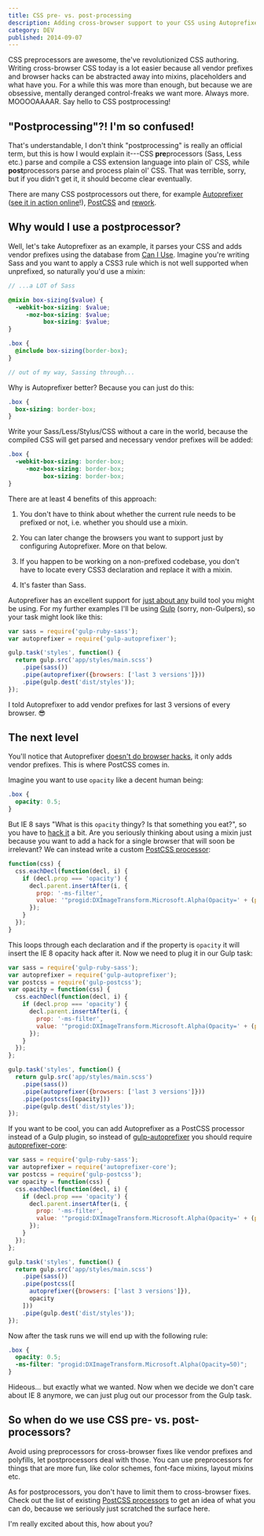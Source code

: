 ```yaml
---
title: CSS pre- vs. post-processing
description: Adding cross-browser support to your CSS using Autoprefixer rather than Sass mixins.
category: DEV
published: 2014-09-07
---
```


CSS preprocessors are awesome, the've revolutionized CSS authoring. Writing
cross-browser CSS today is a lot easier because all vendor prefixes and browser
hacks can be abstracted away into mixins, placeholders and what have you. For a
while this was more than enough, but because we are obsessive, mentally deranged
control-freaks we want more. Always more. MOOOOAAAAR. Say hello to CSS
postprocessing!

## "Postprocessing"?! I'm so confused!

That's understandable, I don't think "postprocessing" is really an official
term, but this is how I would explain it---CSS **pre**processors (Sass, Less
etc.) parse and compile a CSS extension language into plain ol' CSS, while
**post**processors parse and process plain ol' CSS. That was terrible, sorry,
but if you didn't get it, it should become clear eventually.

There are many CSS postprocessors out there, for example
[Autoprefixer][autoprefixer] ([see it in action online][autoprefixer-online]!), [PostCSS][postcss] and [rework][rework].

## Why would I use a postprocessor?

Well, let's take Autoprefixer as an example, it parses your CSS and adds vendor
prefixes using the database from [Can I Use][caniuse]. Imagine you're writing
Sass and you want to apply a CSS3 rule which is not well supported when
unprefixed, so naturally you'd use a mixin:

```scss
// ...a LOT of Sass

@mixin box-sizing($value) {
  -webkit-box-sizing: $value;
     -moz-box-sizing: $value;
          box-sizing: $value;
}

.box {
  @include box-sizing(border-box);
}

// out of my way, Sassing through...
```

Why is Autoprefixer better? Because you can just do this:

```scss
.box {
  box-sizing: border-box;
}
```

Write your Sass/Less/Stylus/CSS without a care in the world, because the
compiled CSS will get parsed and necessary vendor prefixes will be added:

```scss
.box {
  -webkit-box-sizing: border-box;
     -moz-box-sizing: border-box;
          box-sizing: border-box;
}
```

There are at least 4 benefits of this approach:

  1. You don't have to think about whether the current rule needs to be prefixed
     or not, i.e. whether you should use a mixin.

  2. You can later change the browsers you want to support just by configuring
     Autoprefixer. More on that below.

  3. If you happen to be working on a non-prefixed codebase, you don't have to
     locate every CSS3 declaration and replace it with a mixin.

  4. It's faster than Sass.

Autoprefixer has an excellent support for [just about any][autoprefixer-usage]
build tool you might be using. For my further examples I'll be using
[Gulp][gulp] (sorry, non-Gulpers), so your task might look like this:

```js
var sass = require('gulp-ruby-sass');
var autoprefixer = require('gulp-autoprefixer');

gulp.task('styles', function() {
  return gulp.src('app/styles/main.scss')
    .pipe(sass())
    .pipe(autoprefixer({browsers: ['last 3 versions']}))
    .pipe(gulp.dest('dist/styles'));
});
```

I told Autoprefixer to add vendor prefixes for last 3 versions of every browser.
:sunglasses:

## The next level

You'll notice that Autoprefixer [doesn't do browser hacks][autoprefixer-hacks],
it only adds vendor prefixes. This is where PostCSS comes in.

Imagine you want to use `opacity` like a decent human being:

```scss
.box {
  opacity: 0.5;
}
```

But IE 8 says "What is this `opacity` thingy? Is that something you eat?", so
you have to [hack it][opacity] a bit. Are you seriously thinking about using a
mixin just because you want to add a hack for a single browser that will soon be
irrelevant? We can instead write a custom [PostCSS
processor][postcss-processor]:

```js
function(css) {
  css.eachDecl(function(decl, i) {
    if (decl.prop === 'opacity') {
      decl.parent.insertAfter(i, {
        prop: '-ms-filter',
        value: '"progid:DXImageTransform.Microsoft.Alpha(Opacity=' + (parseFloat(decl.value) * 100) + ')"'
      });
    }
  });
}
```

This loops through each declaration and if the property is `opacity` it will
insert the IE 8 opacity hack after it. Now we need to plug it in our Gulp task:

```js
var sass = require('gulp-ruby-sass');
var autoprefixer = require('gulp-autoprefixer');
var postcss = require('gulp-postcss');
var opacity = function(css) {
  css.eachDecl(function(decl, i) {
    if (decl.prop === 'opacity') {
      decl.parent.insertAfter(i, {
        prop: '-ms-filter',
        value: '"progid:DXImageTransform.Microsoft.Alpha(Opacity=' + (parseFloat(decl.value) * 100) + ')"'
      });
    }
  });
};

gulp.task('styles', function() {
  return gulp.src('app/styles/main.scss')
    .pipe(sass())
    .pipe(autoprefixer({browsers: ['last 3 versions']}))
    .pipe(postcss([opacity]))
    .pipe(gulp.dest('dist/styles'));
});
```

If you want to be cool, you can add Autoprefixer as a PostCSS processor instead
of a Gulp plugin, so instead of [gulp-autoprefixer][gulp-autoprefixer] you
should require [autoprefixer-core][autoprefixer-core]:

```js
var sass = require('gulp-ruby-sass');
var autoprefixer = require('autoprefixer-core');
var postcss = require('gulp-postcss');
var opacity = function(css) {
  css.eachDecl(function(decl, i) {
    if (decl.prop === 'opacity') {
      decl.parent.insertAfter(i, {
        prop: '-ms-filter',
        value: '"progid:DXImageTransform.Microsoft.Alpha(Opacity=' + (parseFloat(decl.value) * 100) + ')"'
      });
    }
  });
};

gulp.task('styles', function() {
  return gulp.src('app/styles/main.scss')
    .pipe(sass())
    .pipe(postcss([
      autoprefixer({browsers: ['last 3 versions']}),
      opacity
    ]))
    .pipe(gulp.dest('dist/styles'));
});
```

Now after the task runs we will end up with the following rule:

```scss
.box {
  opacity: 0.5;
  -ms-filter: "progid:DXImageTransform.Microsoft.Alpha(Opacity=50)";
}
```

Hideous… but exactly what we wanted. Now when we decide we don't care about IE 8
anymore, we can just plug out our processor from the Gulp task.

## So when do we use CSS pre- vs. post-processors?

Avoid using preprocessors for cross-browser fixes like vendor prefixes and
polyfills, let postprocessors deal with those. You can use preprocessors for
things that are more fun, like color schemes, font-face mixins, layout mixins
etc.

As for postprocessors, you don't have to limit them to cross-browser fixes.
Check out the list of existing [PostCSS processors][postcss-processors] to get
an idea of what you can do, because we seriously just scratched the surface
here.

I'm really excited about this, how about you?

[autoprefixer]:        https://github.com/postcss/autoprefixer
[autoprefixer-online]: https://goonlinetools.com/autoprefixer/
[autoprefixer-usage]:  https://github.com/postcss/autoprefixer#usage
[autoprefixer-hacks]:  https://github.com/postcss/autoprefixer#does-it-add-polyfills-for-old-browsers
[gulp-autoprefixer]:   https://github.com/Metrime/gulp-autoprefixer
[autoprefixer-core]:   https://github.com/ai/autoprefixer-core
[postcss]:             https://github.com/postcss/postcss
[postcss-processor]:   https://github.com/postcss/postcss#write-own-processor
[postcss-processors]:  https://github.com/postcss/postcss#tools
[rework]:              https://github.com/reworkcss/rework
[caniuse]:             https://caniuse.com/
[opacity]:             https://css-tricks.com/snippets/css/cross-browser-opacity/
[gulp]:                https://gulpjs.com/
[ellipsis]:            https://css-tricks.com/snippets/css/truncate-string-with-ellipsis/
[gradient]:            https://stackoverflow.com/a/4920565/1247274
